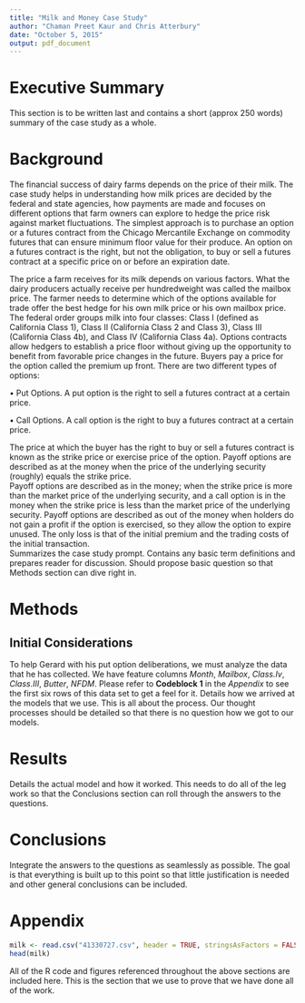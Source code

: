 ```yaml
---
title: "Milk and Money Case Study"
author: "Chaman Preet Kaur and Chris Atterbury"
date: "October 5, 2015"
output: pdf_document
---
```


# Executive Summary
This section is to be written last and contains a short (approx 250 words)
summary of the case study as a whole. 

# Background
The financial success of dairy farms depends on the price of their milk.  The case study helps in understanding how milk prices are decided by the federal and state agencies, how payments are made and focuses on different options that farm owners can explore to hedge the price risk against market fluctuations.  The simplest approach is to purchase an option or a futures contract from the Chicago Mercantile Exchange on commodity futures that can ensure minimum floor value for their produce. An option on a futures contract is the right, but not the obligation, to buy or sell a futures contract at a specific price on or before an expiration date.  

The price a farm receives for its milk depends on various factors. What the dairy producers actually receive per hundredweight was called the mailbox price.  The farmer needs to determine which of the options available for trade offer the best hedge for his own milk price or his own mailbox price.  The federal order groups milk into four classes: Class I (defined as California Class 1), Class II (California Class 2 and Class 3), Class III (California Class 4b), and Class IV (California Class 4a). Options contracts allow hedgers to establish a price floor without giving up the opportunity to benefit from favorable price changes in the future. Buyers pay a price for the option called the premium up front. There are two different types of options:  

•  Put Options. A put option is the right to sell a futures contract at a certain price.  

•	Call Options. A call option is the right to buy a futures contract at a certain price.  

The price at which the buyer has the right to buy or sell a futures contract is known as the strike price or exercise price of the option. 
Payoff options are described as at the money when the price of the underlying security (roughly) equals the strike price.  
Payoff options are described as in the money; when the strike price is more than the market price of the underlying security, and a call option is in the money when the strike price is less than the market price of the underlying security. 
Payoff options are described as out of the money when holders do not gain a profit if the option is exercised, so they allow the option to expire unused. The only loss is that of the initial premium and the trading costs of the initial transaction.  
Summarizes the case study prompt. Contains any basic term definitions and
prepares reader for discussion. Should propose basic question so that Methods
section can dive right in.  

# Methods
## Initial Considerations
To help Gerard with his put option deliberations, we must analyze the data that
he has collected. We have feature columns _Month_, _Mailbox_, _Class.Iv_,
_Class.III_, _Butter_, _NFDM_. Please refer to __Codeblock 1__ in the _Appendix_
to see the first six rows of this data set to get a feel for it. 
Details how we arrived at the models that we use. This is all about the process.
Our thought processes should be detailed so that there is no question how we got
to our models.  

# Results
Details the actual model and how it worked. This needs to do all of the leg work
so that the Conclusions section can roll through the answers to the questions.  

# Conclusions
Integrate the answers to the questions as seamlessly as possible. The goal is
that everything is built up to this point so that little justification is needed
and other general conclusions can be included.  

# Appendix
\begin{center} \textbf{Codeblock 1} \end{center}

```r
milk <- read.csv("41330727.csv", header = TRUE, stringsAsFactors = FALSE)
head(milk)
```

All of the R code and figures referenced throughout the above sections are
included here. This is the section that we use to prove that we have done all of
the work.

